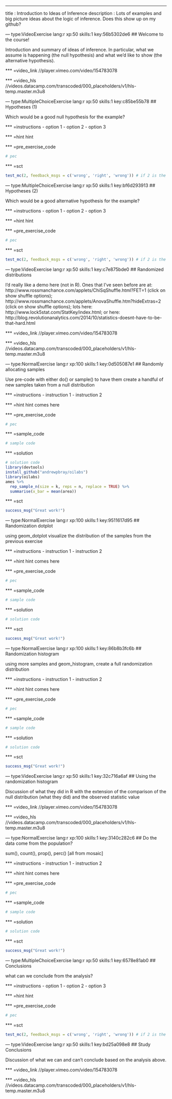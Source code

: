 ---
title       : Introduction to Ideas of Inference
description : Lots of examples and big picture ideas about the logic of inference.  Does this show up on my github?

--- type:VideoExercise lang:r xp:50 skills:1 key:56b5302de6
## Welcome to the course!

Introduction and summary of ideas of inference.  In particular, what we assume is happening (the null hypothesis) and what we'd like to show (the alternative hypothesis).

*** =video_link
//player.vimeo.com/video/154783078

*** =video_hls
//videos.datacamp.com/transcoded/000_placeholders/v1/hls-temp.master.m3u8

--- type:MultipleChoiceExercise lang:r xp:50 skills:1 key:c85be55b78
## Hypotheses (1)

Which would be a good null hypothesis for the example?

*** =instructions
- option 1
- option 2
- option 3

*** =hint
hint

*** =pre_exercise_code
```r
# pec
```

*** =sct
```r
test_mc(2, feedback_msgs = c('wrong', 'right', 'wrong')) # if 2 is the correct option.
```

--- type:MultipleChoiceExercise lang:r xp:50 skills:1 key:bf6d293913
## Hypotheses (2)

Which would be a good alternative hypothesis for the example?

*** =instructions
- option 1
- option 2
- option 3

*** =hint
hint

*** =pre_exercise_code
```r
# pec
```

*** =sct
```r
test_mc(2, feedback_msgs = c('wrong', 'right', 'wrong')) # if 2 is the correct option.
```

--- type:VideoExercise lang:r xp:50 skills:1 key:c7e875bde0
## Randomized distributions

I'd really like a demo here (not in R).  Ones that I've seen before are at: http://www.rossmanchance.com/applets/ChiSqShuffle.html?FET=1 (click on show shuffle options); http://www.rossmanchance.com/applets/AnovaShuffle.htm?hideExtras=2 (click on show shuffle options); lots here: http://www.lock5stat.com/StatKey/index.html; or here: http://blog.revolutionanalytics.com/2014/10/statistics-doesnt-have-to-be-that-hard.html

*** =video_link
//player.vimeo.com/video/154783078

*** =video_hls
//videos.datacamp.com/transcoded/000_placeholders/v1/hls-temp.master.m3u8

--- type:NormalExercise lang:r xp:100 skills:1 key:0d505087e1
## Randomly allocating samples

Use pre-code with either do() or sample() to have them create a handful of new samples taken from a null distribution

*** =instructions
- instruction 1
- instruction 2

*** =hint
hint comes here

*** =pre_exercise_code
```r
# pec
```

*** =sample_code
```r
# sample code
```

*** =solution
```r
# solution code
library(devtools)
install_github("andrewpbray/oilabs")
library(oilabs)
ames %>% 
  rep_sample_n(size = k, reps = n, replace = TRUE) %>%
  summarise(x_bar = mean(area))
```

*** =sct
```r
success_msg("Great work!")
```

--- type:NormalExercise lang:r xp:100 skills:1 key:9511617d95
## Randomization dotplot

using geom_dotplot visualize the distribution of the samples from the previous exercise

*** =instructions
- instruction 1
- instruction 2

*** =hint
hint comes here

*** =pre_exercise_code
```r
# pec
```

*** =sample_code
```r
# sample code
```

*** =solution
```r
# solution code
```

*** =sct
```r
success_msg("Great work!")
```

--- type:NormalExercise lang:r xp:100 skills:1 key:86b8b3fc6b
## Randomization histogram

using more samples and geom_histogram, create a full randomization distribution

*** =instructions
- instruction 1
- instruction 2

*** =hint
hint comes here

*** =pre_exercise_code
```r
# pec
```

*** =sample_code
```r
# sample code
```

*** =solution
```r
# solution code
```

*** =sct
```r
success_msg("Great work!")
```

--- type:VideoExercise lang:r xp:50 skills:1 key:32c716a6af
## Using the randomization histogram

Discussion of what they did in R with the extension of the comparison of the null distribution (what they did) and the observed statistic value

*** =video_link
//player.vimeo.com/video/154783078

*** =video_hls
//videos.datacamp.com/transcoded/000_placeholders/v1/hls-temp.master.m3u8

--- type:NormalExercise lang:r xp:100 skills:1 key:3140c282c6
## Do the data come from the population?

sum(), count(), prop(), perc()  [all from mosaic]

*** =instructions
- instruction 1
- instruction 2

*** =hint
hint comes here

*** =pre_exercise_code
```r
# pec
```

*** =sample_code
```r
# sample code
```

*** =solution
```r
# solution code
```

*** =sct
```r
success_msg("Great work!")
```

--- type:MultipleChoiceExercise lang:r xp:50 skills:1 key:6578e81ab0
## Conclusions

what can we conclude from the analysis?

*** =instructions
- option 1
- option 2
- option 3

*** =hint
hint

*** =pre_exercise_code
```r
# pec
```

*** =sct
```r
test_mc(2, feedback_msgs = c('wrong', 'right', 'wrong')) # if 2 is the correct option.
```

--- type:VideoExercise lang:r xp:50 skills:1 key:bd25a098e8
## Study Conclusions

Discussion of what we can and can't conclude based on the analysis above.

*** =video_link
//player.vimeo.com/video/154783078

*** =video_hls
//videos.datacamp.com/transcoded/000_placeholders/v1/hls-temp.master.m3u8


